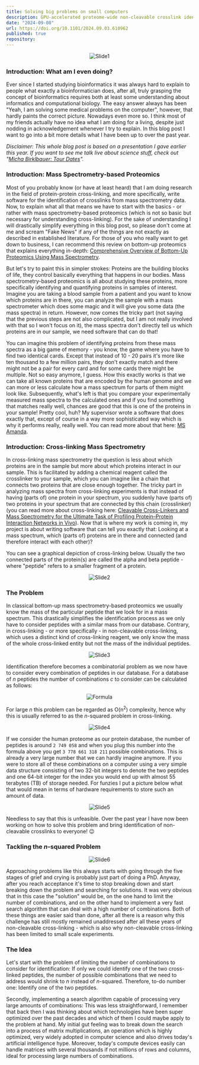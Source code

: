 ```yaml
---
title: Solving big problems on small computers
description: GPU-accelerated proteome-wide non-cleavable crosslink identification using sparse matrix multiplication
date: "2024-09-08"
url: https://doi.org/10.1101/2024.09.03.610962
published: true
repository:
---
```


<div align='center'>

![Slide1](https://github.com/michabirklbauer/michabirklbauer.me/raw/master/cdn/blog/matrixxlms/1.jpg)

</div>

### Introduction: What am I even doing?

<div style={{ textAlign: 'justify' }}>

Ever since I started studying bioinformatics it was always hard to explain to people what exactly a bioinformatician does, after all, truly grasping the concept of bioinformatics
requires both at least some understanding about informatics and computational biology. The easy answer always has been "Yeah, I am solving some medical problems on the computer",
however, that hardly paints the correct picture. Nowadays even more so. I think most of my friends actually have no idea what I am doing for a living, despite just nodding in
acknowledgement whenever I try to explain. In this blog post I want to go into a bit more details what I have been up to over the past year.

_Disclaimer: This whole blog post is based on a presentation I gave earlier this year. If you want to see me talk live about science stuff, check out
"[Micha Birklbauer: Tour Dates](https://www.youtube.com/watch?v=dQw4w9WgXcQ)"._
</div>

### Introduction: Mass Spectrometry-based Proteomics

<div style={{ textAlign: 'justify' }}>

Most of you probably know (or have at least heard) that I am doing research in the field of protein-protein cross-linking, and more specifically, write software for the identification
of crosslinks from mass spectrometry data. Now, to explain what all that means we have to start with the basics - or rather with mass spectrometry-based proteomics (which is not so basic
but necessary for understanding cross-linking). For the sake of understanding I will drastically simplify everything in this blog post, so please don't come at me and scream "Fake News"
if any of the things are not exactly as described in established literature. For those of you who really want to get down to business, I can recommend this review on bottom-up proteomics
that explains everything in-depth: [Comprehensive Overview of Bottom-Up Proteomics Using Mass Spectrometry](https://doi.org/10.1021/acsmeasuresciau.3c00068).

</div>

<div style={{ textAlign: 'justify' }}>

But let's try to paint this in simpler strokes: Proteins are the building blocks of life, they control basically everything that happens in our bodies. Mass spectrometry-based proteomics is
all about studying these proteins, more specifically identifying and quantifying proteins in samples of interest. Imagine you are taking a blood sample from a patient and you want to know
which proteins are in there, you can analyze the sample with a mass spectrometer which does some magic and it will give you some data (the mass spectra) in return. However, now comes the
tricky part (not saying that the previous steps are not also complicated, but I am not really involved with that so I won't focus on it), the mass spectra don't directly tell us which
proteins are in our sample, we need software that can do that!

</div>

<div style={{ textAlign: 'justify' }}>

You can imagine this problem of identifying proteins from these mass spectra as a big game of memory - you know, the game where you have to find two identical cards. Except that instead
of 10 - 20 pairs it's more like ten thousand to a few million pairs, they don't exactly match and there might not be a pair for every card and for some cards there might be multiple.
Not so easy anymore, I guess. How this exactly works is that we can take all known proteins that are encoded by the human genome and we can more or less calculate how a mass spectrum
for parts of them might look like. Subsequently, what's left is that you compare your experimentally measured mass spectra to the calculated ones and if you find something that matches
really well, chances are good that this is one of the proteins in your sample! Pretty cool, huh? My supervisor wrote a software that does exactly that, except of course in a way more
sophisticated way which is why it performs really, really well. You can read more about that here: [MS Amanda](https://doi.org/10.1021/pr500202e).

</div>

### Introduction: Cross-linking Mass Spectrometry

<div style={{ textAlign: 'justify' }}>

In cross-linking mass spectrometry the question is less about which proteins are in the sample but more about which proteins interact in our sample. This is facilitated by adding a chemical
reagent called the crosslinker to your sample, which you can imagine like a chain that connects two proteins that are close enough together. The tricky part in analyzing mass spectra from
cross-linking experiments is that instead of having (parts of) one protein in your spectrum, you suddenly have (parts of) two proteins in your spectrum that are connected by this chain
(crosslinker)(you can read more about cross-linking here: [Cleavable Cross-Linkers and Mass Spectrometry for the Ultimate Task of Profiling Protein–Protein Interaction Networks in Vivo](https://doi.org/10.1021/acs.jproteome.0c00583)).
Now that is where my work is coming in, my project is about writing software that can tell you exactly that: Looking at a mass spectrum, which (parts of) proteins are in there and connected
(and therefore interact with each other)?

You can see a graphical depiction of cross-linking below. Usually the two connected parts of the protein(s) are called the alpha and beta peptide - where "peptide" refers to a smaller fragment of
a protein.

</div>

<div align='center'>

![Slide2](https://github.com/michabirklbauer/michabirklbauer.me/raw/master/cdn/blog/matrixxlms/2.jpg)

</div>

### The Problem

<div style={{ textAlign: 'justify' }}>

In classical bottom-up mass spectrometry-based proteomics we usually know the mass of the particular peptide that we look for in a mass spectrum. This drastically simplifies the identification
process as we only have to consider peptides with a similar mass from our database. Contrary, in cross-linking - or more specifically - in non-cleavable cross-linking, which uses a distinct kind
of cross-linking reagent, we only know the mass of the whole cross-linked entity but not the mass of the individual peptides.

</div>

<div align='center'>

![Slide3](https://github.com/michabirklbauer/michabirklbauer.me/raw/master/cdn/blog/matrixxlms/3.jpg)

</div>

<div style={{ textAlign: 'justify' }}>

Identification therefore becomes a combinatorial problem as we now have to consider every combination of peptides in our database. For a database of _n_ peptides the number of combinations _c_
to consider can be calculated as follows:

</div>

<div align='center'>

![Formula](https://github.com/michabirklbauer/michabirklbauer.me/raw/master/cdn/blog/matrixxlms/combinations.svg)

</div>

<div style={{ textAlign: 'justify' }}>

For large _n_ this problem can be regarded as O(n<sup>2</sup>) complexity, hence why this is usually referred to as the _n_-squared problem in cross-linking.

</div>

<div align='center'>

![Slide4](https://github.com/michabirklbauer/michabirklbauer.me/raw/master/cdn/blog/matrixxlms/4.jpg)

</div>

<div style={{ textAlign: 'justify' }}>

If we consider the human proteome as our protein database, the number of peptides is around `2 749 058` and when you plug this number into the formula above you get
`3 778 661 318 211` possible combinations. This is already a very large number that we can hardly imagine anymore. If you were to store all of these combinations on a computer using a very
simple data structure consisting of two 32-bit integers to denote the two peptides and one 64-bit integer for the index you would end up with almost 55 terabytes (TB) of storage needed. For
funzies I put a picture below what that would mean in terms of hardware requirements to store such an amount of data.

</div>

<div align='center'>

![Slide5](https://github.com/michabirklbauer/michabirklbauer.me/raw/master/cdn/blog/matrixxlms/5.jpg)

</div>

<div style={{ textAlign: 'justify' }}>

Needless to say that this is unfeasible. Over the past year I have now been working on how to solve this problem and bring identification of non-cleavable crosslinks to everyone! 😉

</div>

### Tackling the _n_-squared Problem

<div align='center'>

![Slide6](https://github.com/michabirklbauer/michabirklbauer.me/raw/master/cdn/blog/matrixxlms/6.jpg)

</div>

<div style={{ textAlign: 'justify' }}>

Approaching problems like this always starts with going through the five stages of grief and crying is probably just part of doing a PhD. Anyway, after you reach acceptance it's
time to stop breaking down and start breaking down the problem and searching for solutions. It was very obvious that in this case the "solution" would be, on the one hand to limit the number of
combinations, and on the other hand to implement a very fast search algorithm that can deal with a high number of combinations. Both of these things are easier said than done, after all there is a
reason why this challenge has still mostly remained unaddressed after all these years of non-cleavable cross-linking - which is also why non-cleavable cross-linking has been limited to small
scale experiments.

</div>

### The Idea

<div style={{ textAlign: 'justify' }}>

Let's start with the problem of limiting the number of combinations to consider for identification: If only we could identify one of the two cross-linked peptides, the number of possible
combinations that we need to address would shrink to _n_ instead of _n_-squared. Therefore, to-do number one: Identify one of the two peptides.

Secondly, implementing a search algorithm capable of processing very large amounts of combinations: This was less straightforward, I remember that back then I was thinking about which
technologies have been super optimized over the past decades and which of them I could maybe apply to the problem at hand. My initial gut feeling was to break down the search into a process
of matrix multiplications, an operation which is highly optimized, very widely adopted in computer science and also drives today's artificial intelligence hype. Moreover, today's compute devices easily
can handle matrices with several thousands if not millions of rows and columns, ideal for processing large numbers of combinations.

</div>
